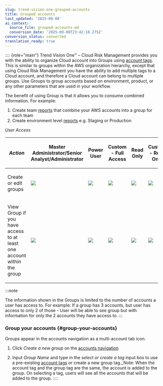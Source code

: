 ```yaml
---
slug: trend-vision-one-grouped-accounts
title: Grouped accounts
last_updated: '2025-09-08'
ai_context:
  source_file: grouped-accounts.md
  conversion_date: '2025-09-08T23:42:18.275Z'
conversion_status: converted
translation_ready: true
---
```


:::: {role="main"}
Trend Vision One™ – Cloud Risk Management provides you with the ability to organize Cloud account into Groups using [account tags](cloud-account-tags.mdx). This is similar to groups within the AWS organization hierarchy, except that using Cloud Risk Management you have the ability to add multiple tags to a Cloud account, and therefore a Cloud account can belong to multiple groups. Use Groups to group accounts based on environment, product, or any other parameters that are used in your workflow.

The benefit of using Group is that it allows you to consume combined information. For example:

1.  Create team [reports](rules-status-reports.mdx) that combine your AWS accounts into a group for each team
2.  Create environment level [reports](rules-status-reports.mdx) e.g. Staging or Production

*User Access*

<table>
<thead>
<tr>
<th><p><em>Action</em></p></th>
<th><p>Master Administrator/Senior Analyst/Administrator</p></th>
<th><p>Power User</p></th>
<th><p>Custom - Full Access</p></th>
<th><p>Read Only</p></th>
<th><p>Custom - Read Only</p></th>
</tr>
</thead>
<tbody>
<tr>
<td><p>Create or edit groups</p></td>
<td><img src="./images/check=599d21a3-4a92-48a6-96f0-2390bf1d0db2.webp" /></td>
<td><img src="./images/error=fcd35f56-eec6-4fb9-a57b-188dcbc76162.webp" /></td>
<td><img src="./images/error=fcd35f56-eec6-4fb9-a57b-188dcbc76162.webp" /></td>
<td><img src="./images/error=fcd35f56-eec6-4fb9-a57b-188dcbc76162.webp" /></td>
<td><img src="./images/error=fcd35f56-eec6-4fb9-a57b-188dcbc76162.webp" /></td>
</tr>
<tr>
<td><p>View Group if you have access to at least one account within the group</p></td>
<td><img src="./images/check=599d21a3-4a92-48a6-96f0-2390bf1d0db2.webp" /></td>
<td><img src="./images/check=599d21a3-4a92-48a6-96f0-2390bf1d0db2.webp" /></td>
<td><img src="./images/check=599d21a3-4a92-48a6-96f0-2390bf1d0db2.webp" /></td>
<td><img src="./images/check=599d21a3-4a92-48a6-96f0-2390bf1d0db2.webp" /></td>
<td><img src="./images/check=599d21a3-4a92-48a6-96f0-2390bf1d0db2.webp" /></td>
</tr>
</tbody>
</table>

:::note

The information shown in the Groups is limited to the number of accounts a user has access to. For example: If a group has 3 accounts, but user has access to only 2 of those - User will be able to see group but with information for only the 2 accounts they have access to.
:::

### Group your accounts {#group-your-accounts}

Groups appear in the accounts navigation as a multi-account tab icon.

1.  Click *Create a new group* on the [accounts navigation](cloud-identity-dashboard-view.mdx)

2.  Input *Group Name* and type in the *select or create a tag* input box to use a pre-existing [account tags](cloud-account-tags.mdx) or create a new group tag.\_Note: When the account tag and the group tag are the same, the account is added to the group. On selecting a tag, users will see all the accounts that will be added to the group.
::::
